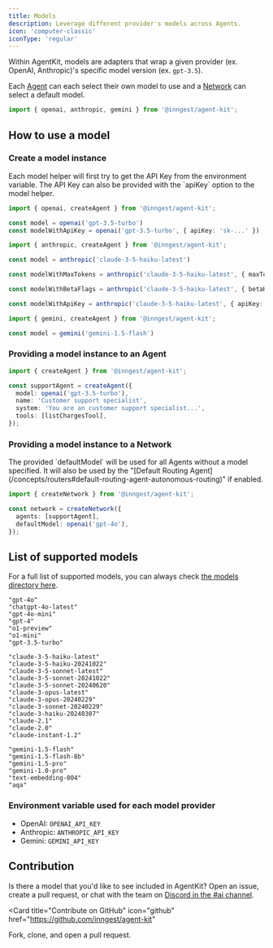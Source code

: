 ```yaml
---
title: Models
description: Leverage different provider's models across Agents.
icon: 'computer-classic'
iconType: 'regular'
---
```


Within AgentKit, models are adapters that wrap a given provider (ex. OpenAI, Anthropic)'s specific model version (ex. `gpt-3.5`).

Each [Agent](/concepts/agents) can each select their own model to use and a [Network](/concepts/networks) can select a default model.

```ts
import { openai, anthropic, gemini } from '@inngest/agent-kit';
```

## How to use a model

### Create a model instance

<Info>
 Each model helper will first try to get the API Key from the environment variable.
 The API Key can also be provided with the `apiKey` option to the model helper.
</Info>

<CodeGroup>

```ts OpenAI
import { openai, createAgent } from '@inngest/agent-kit';

const model = openai('gpt-3.5-turbo')
const modelWithApiKey = openai('gpt-3.5-turbo', { apiKey: 'sk-...' })
```

```ts Anthropic
import { anthropic, createAgent } from '@inngest/agent-kit';

const model = anthropic('claude-3-5-haiku-latest')

const modelWithMaxTokens = anthropic('claude-3-5-haiku-latest', { maxTokens: 1000 })

const modelWithBetaFlags = anthropic('claude-3-5-haiku-latest', { betaHeaders: ["prompt-caching-2024-07-31"] })

const modelWithApiKey = anthropic('claude-3-5-haiku-latest', { apiKey: 'sk-...' })
```

```ts Gemini
import { gemini, createAgent } from '@inngest/agent-kit';

const model = gemini('gemini-1.5-flash')
```

</CodeGroup>

### Providing a model instance to an Agent

```ts
import { createAgent } from '@inngest/agent-kit';

const supportAgent = createAgent({
  model: openai('gpt-3.5-turbo'),
  name: 'Customer support specialist',
  system: 'You are an customer support specialist...',
  tools: [listChargesTool],
});
```

### Providing a model instance to a Network

<Info>
  The provided `defaultModel` will be used for all Agents without a model specified.
  It will also be used by the "[Default Routing Agent](/concepts/routers#default-routing-agent-autonomous-routing)" if enabled.
</Info>

```ts
import { createNetwork } from '@inngest/agent-kit';

const network = createNetwork({
  agents: [supportAgent],
  defaultModel: openai('gpt-4o'),
});
```

## List of supported models

For a full list of supported models, you can always check [the models directory here](https://github.com/inngest/inngest-js/tree/main/packages/inngest/src/components/ai/models).

<CodeGroup>

```plaintext OpenAI
"gpt-4o"
"chatgpt-4o-latest"
"gpt-4o-mini"
"gpt-4"
"o1-preview"
"o1-mini"
"gpt-3.5-turbo"
```

```plaintext Anthropic
"claude-3-5-haiku-latest"
"claude-3-5-haiku-20241022"
"claude-3-5-sonnet-latest"
"claude-3-5-sonnet-20241022"
"claude-3-5-sonnet-20240620"
"claude-3-opus-latest"
"claude-3-opus-20240229"
"claude-3-sonnet-20240229"
"claude-3-haiku-20240307"
"claude-2.1"
"claude-2.0"
"claude-instant-1.2"
```

```plaintext Gemini
"gemini-1.5-flash"
"gemini-1.5-flash-8b"
"gemini-1.5-pro"
"gemini-1.0-pro"
"text-embedding-004"
"aqa"
```

</CodeGroup>

### Environment variable used for each model provider

- OpenAI: `OPENAI_API_KEY`
- Anthropic: `ANTHROPIC_API_KEY`
- Gemini: `GEMINI_API_KEY`

## Contribution

Is there a model that you'd like to see included in AgentKit? Open an issue, create a pull request, or chat with the team on [Discord in the #ai channel](https://www.inngest.com/community).

<Card
  title="Contribute on GitHub"
  icon="github"
  href="https://github.com/inngest/agent-kit"
>
  Fork, clone, and open a pull request.
</Card>
```
